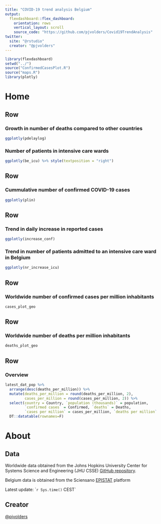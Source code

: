 ```yaml
---
title: "COVID-19 trend analysis Belgium"
output: 
  flexdashboard::flex_dashboard:
    orientation: rows
    vertical_layout: scroll
    source_code: "https://github.com/pjvolders/Covid19TrendAnalysis"
twitter:
  site: "@rstudio"
  creator: "@pjvolders"
---
```


```r
library(flexdashboard)
setwd("../")
source("ConfirmedCasesPlot.R")
source("maps.R")
library(plotly)


```

Home {data-icon="fa-home"}
===================================== 

Row
-------------------------------------
    
### Growth in number of deaths compared to other countries
    
```r
ggplotly(pdelaylog)
```
    
### Number of patients in intensive care wards

```r
ggplotly(be_icu) %>% style(textposition = "right")
```

Row
-------------------------------------
    
### Cummulative number of confirmed COVID-19 cases
    
```r
ggplotly(plin)
```

Row
-------------------------------------
    
### Trend in daily increase in reported cases
    
```r
ggplotly(increase_conf)
```
    
### Trend in number of patients admitted to an intensive care ward in Belgium

```r
ggplotly(nr_increase_icu)
```

Row {data-height=600}
-------------------------------------
    
### Worldwide number of confirmed cases per million inhabitants
    
```r
cases_plot_geo
```

Row {data-height=600}
-------------------------------------

### Worldwide number of deaths per million inhabitants
    
```r
deaths_plot_geo
```
    
Row
-------------------------------------
### Overview

```r
latest_dat_pop %>%
  arrange(desc(deaths_per_million)) %>%
  mutate(deaths_per_million = round(deaths_per_million, 2),
         cases_per_million = round(cases_per_million, 2)) %>%
  select(country = Country, `population (thousands)` = population,
         `confirmed cases` = Confirmed, `deaths` = Deaths,
         `cases per million` = cases_per_million, `deaths per million` = deaths_per_million) %>%
  DT::datatable(rownames=F)
```

About {.sidebar}
===================================== 

## Data

Worldwide data obtained from the Johns Hopkins University Center for Systems Science and Engineering (JHU CSSE) [GitHub repository](https://github.com/CSSEGISandData/COVID-19).

Belgium data is obtained from the Sciensano [EPISTAT](https://epistat.wiv-isp.be/covid/) platform

Latest update: ``r Sys.time()` CEST`

## Creator

[\@pjvolders](https://twitter.com/pjvolders)

